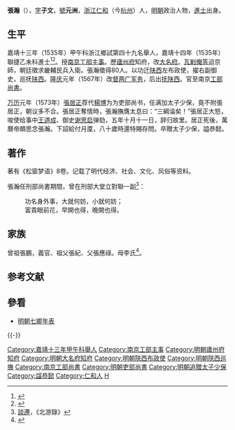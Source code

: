 {{Otheruses|other=名为张瀚的其他人物|张瀚}}
{{Otheruses|other=名为张元洲的其他人物|张元洲}}
{{明清人物信息框
| 姓名 = 張瀚
| 原名 = 
| 圖片名稱= 張瀚.jpg
| 圖片大小 = 220px
| 圖片說明 = 明人繪《張瀚宦跡圖》之張瀚像<br>現藏於[[北京故宮博物院|北京故宮博物院]]
| 最高職務 = 太子少保吏部尚書
| 國家 = 大明 
| 爵位 = 
| 籍貫 = [[浙江|浙江]][[仁和縣|仁和縣]]（今[[杭州|杭州]]）
| 族裔 = 漢族
| 字號 = 字子文，號元洲
| 諡號 = 恭懿
| 出生日期 = 正德五年（1510年）
| 出生地點 = [[浙江|浙江]][[仁和縣|仁和縣]]（今[[杭州|杭州]]）
| 逝世日期 = 萬曆二十一年（1593年）
| 逝世地點 = [[浙江|浙江]][[仁和縣|仁和縣]]（今[[杭州|杭州]]）
| 墓葬 = 
| 配偶 = 
| 親屬 = 曾祖父張鵬、祖父張紀、父親張應祿。母李氏
| 出身 = 
*嘉靖十三年甲午科浙江鄉試舉人
*嘉靖十四年乙未科進士出身
| 經歷 = 
| 著作 = 
*《松窗夢語》八卷
}}

'''張瀚'''（{{bd|1510年||1593年|catIdx=Z张}}），[[表字|字]]'''子文'''，[[號|號]]'''元洲'''，[[浙江|浙江]][[仁和縣|仁和]]（今[[杭州|杭州]]）人，[[明朝|明朝]]政治人物，[[進士|進士]]出身。

== 生平 ==
嘉靖十三年（1535年）甲午科浙江鄉試第四十九名舉人，嘉靖十四年（1535年）聯捷乙未科進士<ref>{{Cite book|title=《皇明贡举考》卷五|author=[[张朝瑞|张朝瑞]]|publisher=《续修四库全书》史部第828册|year=|isbn=|location=|pages=}}</ref><ref>{{Cite book|title=贡举志五种 上|author=鲁小俊，江俊伟著|publisher=武汉大学出版社|year=2009|isbn=978-7-307-07043-1|location=武汉|pages=}}</ref>。授[[南京|南京]][[工部|工部]][[主事|主事]]。歷[[廬州府|廬州府]]知府，改[[大名府|大名府]]。[[瓦剌|瓦剌]][[俺答汗|俺答]]迫京師，朝廷徵求畿輔民兵入衛。張瀚徵得80人。以功迁[[陕西|陕西]]左布政使，擢右副御史，巡抚[[陕西|陕西]]。[[隆庆_(明朝)|隆庆]]元年（1567年）改[[兩廣總督|督两广军务]]，后出[[陝西巡撫|抚陕西]]。官至南京[[工部尚書|工部尚書]]。

[[万历|万历]]元年（1573年）[[張居正|張居正]]荐代[[楊博|楊博]]为为吏部尚书，任满加太子少保，竟不附張居正，朝议多不合。張居正奪情時，張瀚撫膺太息曰：“三綱淪矣！”張居正大怒，唆使给事中[[王道成|王道成]]、御史[[谢思启|谢思启]]弹劾，五年十月十一日，辞归故里。居正死後，萬曆帝頗思念張瀚。下詔給付月廩，八十歲時還特賜存問。卒贈太子少保，謚恭懿。

==著作==
著有《松窗梦语》8卷。记载了明代经济、社会、文化、风俗等资料。

張瀚任刑部尚書期間，曾在刑部大堂立對聯一副<ref>[[談遷|談遷]]，《北游錄》</ref>：
:功名身外事，大就何妨，小就何妨；
:富貴眼前花，早開也得，晚開也得。

== 家族 ==
曾祖張鵬，義官、祖父張紀、父張應祿。母李氏<ref>{{Cite book|title=天一阁藏明代科举录选刊 登科录 点校本|author=龚延明主编|publisher=宁波出版社|year=2016|isbn=978-7-5526-2320-8|location=宁波|pages=|quote=《天一閣藏明代科舉錄選刊.登科錄》之《嘉靖十四年乙未科進士登科錄》}}</ref>。

==参考文献==
{{reflist}}

==參看==
*[[明朝七卿年表|明朝七卿年表]]

{{-}}
{{start box}}
{{s-off}}
{{succession box|[[顧玉柱|顧玉柱]]|[[李遇元|李遇元]]|[[明朝|明朝]][[大名府|大名府]][[知府|知府]]|<small>嘉靖二十九年（1550年）上任</small>}}
{{succession box|[[楊博|楊博]]|[[方逢時|方逢時]]|[[明朝吏部尚書|明朝吏部尚書]]|<small>萬曆元年－萬曆五年（1573年－1577年）任</small>}}
{{end box}}

{{嘉靖十四年乙未科殿試金榜}}

{{DEFAULTSORT:Zhang張}}
[[Category:嘉靖十三年甲午科舉人|Category:嘉靖十三年甲午科舉人]]
[[Category:南京工部主事|Category:南京工部主事]]
[[Category:明朝廬州府知府|Category:明朝廬州府知府]]
[[Category:明朝大名府知府|Category:明朝大名府知府]]
[[Category:明朝陝西布政使|Category:明朝陝西布政使]]
[[Category:明朝陝西巡撫|Category:明朝陝西巡撫]]
[[Category:南京工部尚書|Category:南京工部尚書]]
[[Category:明朝吏部尚書|Category:明朝吏部尚書]]
[[Category:明朝追贈太子少保|Category:明朝追贈太子少保]]
[[Category:諡恭懿|Category:諡恭懿]]
[[Category:仁和人|Category:仁和人]]
[[Category:张姓|H]]